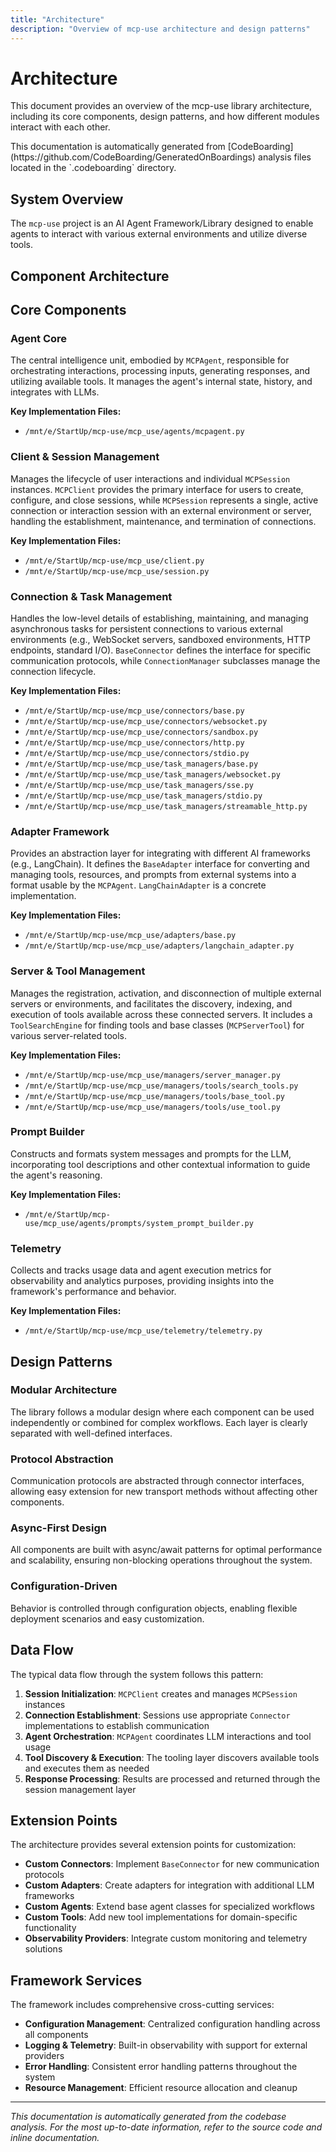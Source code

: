 ```yaml
---
title: "Architecture"
description: "Overview of mcp-use architecture and design patterns"
---
```


# Architecture

This document provides an overview of the mcp-use library architecture, including its core components, design patterns, and how different modules interact with each other.

<Info>
This documentation is automatically generated from [CodeBoarding](https://github.com/CodeBoarding/GeneratedOnBoardings) analysis files located in the `.codeboarding` directory.
</Info>

## System Overview

The `mcp-use` project is an AI Agent Framework/Library designed to enable agents to interact with various external environments and utilize diverse tools.

## Component Architecture

## Core Components

### Agent Core

The central intelligence unit, embodied by `MCPAgent`, responsible for orchestrating interactions, processing inputs, generating responses, and utilizing available tools. It manages the agent's internal state, history, and integrates with LLMs.

**Key Implementation Files:**
- `/mnt/e/StartUp/mcp-use/mcp_use/agents/mcpagent.py`

### Client & Session Management

Manages the lifecycle of user interactions and individual `MCPSession` instances. `MCPClient` provides the primary interface for users to create, configure, and close sessions, while `MCPSession` represents a single, active connection or interaction session with an external environment or server, handling the establishment, maintenance, and termination of connections.

**Key Implementation Files:**
- `/mnt/e/StartUp/mcp-use/mcp_use/client.py`
- `/mnt/e/StartUp/mcp-use/mcp_use/session.py`

### Connection & Task Management

Handles the low-level details of establishing, maintaining, and managing asynchronous tasks for persistent connections to various external environments (e.g., WebSocket servers, sandboxed environments, HTTP endpoints, standard I/O). `BaseConnector` defines the interface for specific communication protocols, while `ConnectionManager` subclasses manage the connection lifecycle.

**Key Implementation Files:**
- `/mnt/e/StartUp/mcp-use/mcp_use/connectors/base.py`
- `/mnt/e/StartUp/mcp-use/mcp_use/connectors/websocket.py`
- `/mnt/e/StartUp/mcp-use/mcp_use/connectors/sandbox.py`
- `/mnt/e/StartUp/mcp-use/mcp_use/connectors/http.py`
- `/mnt/e/StartUp/mcp-use/mcp_use/connectors/stdio.py`
- `/mnt/e/StartUp/mcp-use/mcp_use/task_managers/base.py`
- `/mnt/e/StartUp/mcp-use/mcp_use/task_managers/websocket.py`
- `/mnt/e/StartUp/mcp-use/mcp_use/task_managers/sse.py`
- `/mnt/e/StartUp/mcp-use/mcp_use/task_managers/stdio.py`
- `/mnt/e/StartUp/mcp-use/mcp_use/task_managers/streamable_http.py`

### Adapter Framework

Provides an abstraction layer for integrating with different AI frameworks (e.g., LangChain). It defines the `BaseAdapter` interface for converting and managing tools, resources, and prompts from external systems into a format usable by the `MCPAgent`. `LangChainAdapter` is a concrete implementation.

**Key Implementation Files:**
- `/mnt/e/StartUp/mcp-use/mcp_use/adapters/base.py`
- `/mnt/e/StartUp/mcp-use/mcp_use/adapters/langchain_adapter.py`

### Server & Tool Management

Manages the registration, activation, and disconnection of multiple external servers or environments, and facilitates the discovery, indexing, and execution of tools available across these connected servers. It includes a `ToolSearchEngine` for finding tools and base classes (`MCPServerTool`) for various server-related tools.

**Key Implementation Files:**
- `/mnt/e/StartUp/mcp-use/mcp_use/managers/server_manager.py`
- `/mnt/e/StartUp/mcp-use/mcp_use/managers/tools/search_tools.py`
- `/mnt/e/StartUp/mcp-use/mcp_use/managers/tools/base_tool.py`
- `/mnt/e/StartUp/mcp-use/mcp_use/managers/tools/use_tool.py`

### Prompt Builder

Constructs and formats system messages and prompts for the LLM, incorporating tool descriptions and other contextual information to guide the agent's reasoning.

**Key Implementation Files:**
- `/mnt/e/StartUp/mcp-use/mcp_use/agents/prompts/system_prompt_builder.py`

### Telemetry

Collects and tracks usage data and agent execution metrics for observability and analytics purposes, providing insights into the framework's performance and behavior.

**Key Implementation Files:**
- `/mnt/e/StartUp/mcp-use/mcp_use/telemetry/telemetry.py`

## Design Patterns

### Modular Architecture
The library follows a modular design where each component can be used independently or combined for complex workflows. Each layer is clearly separated with well-defined interfaces.

### Protocol Abstraction
Communication protocols are abstracted through connector interfaces, allowing easy extension for new transport methods without affecting other components.

### Async-First Design
All components are built with async/await patterns for optimal performance and scalability, ensuring non-blocking operations throughout the system.

### Configuration-Driven
Behavior is controlled through configuration objects, enabling flexible deployment scenarios and easy customization.

## Data Flow

The typical data flow through the system follows this pattern:

1. **Session Initialization**: `MCPClient` creates and manages `MCPSession` instances
2. **Connection Establishment**: Sessions use appropriate `Connector` implementations to establish communication
3. **Agent Orchestration**: `MCPAgent` coordinates LLM interactions and tool usage
4. **Tool Discovery & Execution**: The tooling layer discovers available tools and executes them as needed
5. **Response Processing**: Results are processed and returned through the session management layer

## Extension Points

The architecture provides several extension points for customization:

- **Custom Connectors**: Implement `BaseConnector` for new communication protocols
- **Custom Adapters**: Create adapters for integration with additional LLM frameworks
- **Custom Agents**: Extend base agent classes for specialized workflows
- **Custom Tools**: Add new tool implementations for domain-specific functionality
- **Observability Providers**: Integrate custom monitoring and telemetry solutions

## Framework Services

The framework includes comprehensive cross-cutting services:

- **Configuration Management**: Centralized configuration handling across all components
- **Logging & Telemetry**: Built-in observability with support for external providers
- **Error Handling**: Consistent error handling patterns throughout the system
- **Resource Management**: Efficient resource allocation and cleanup

---

*This documentation is automatically generated from the codebase analysis. For the most up-to-date information, refer to the source code and inline documentation.*

